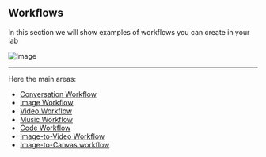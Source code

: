 ## Workflows

In this section we will show examples of workflows you can create in your lab

![Image](/code-workflow.png)

---

Here the main areas:
- [Conversation Workflow](workflows/conversation-flow)
- [Image Workflow](workflows/image-flow)
- [Video Workflow](workflows/video-flow)
- [Music Workflow](workflows/image-flow)
- [Code Workflow](workflows/code-flow)
- [Image-to-Video Workflow](workflows/imagetovideo)
- [Image-to-Canvas workflow](workflows/imgtocanvas)